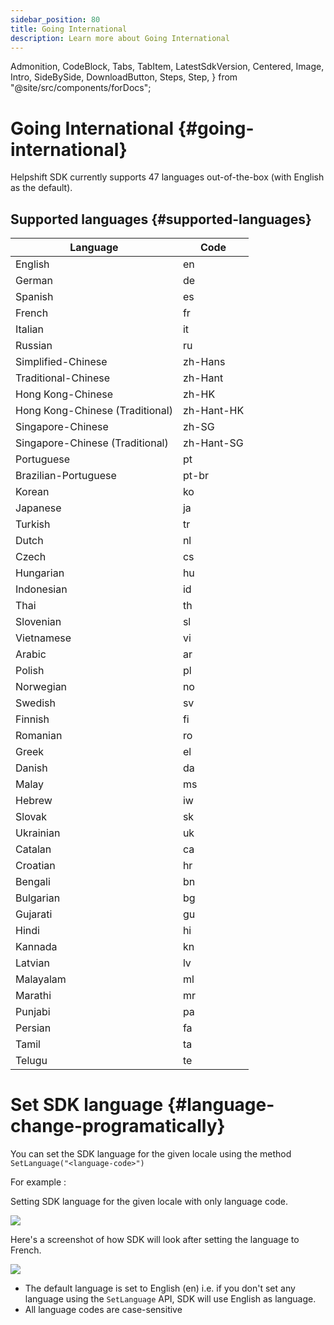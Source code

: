 ```yaml
---
sidebar_position: 80
title: Going International
description: Learn more about Going International
---
```


  Admonition,
  CodeBlock,
  Tabs,
  TabItem,
  LatestSdkVersion,
  Centered,
  Image,
  Intro,
  SideBySide,
  DownloadButton,
  Steps,
  Step,
} from "@site/src/components/forDocs";


# Going International {#going-international}

Helpshift SDK currently supports 47 languages out-of-the-box (with English as the default).

## Supported languages {#supported-languages}

| Language                        | Code       |
| ------------------------------- | ---------- |
| English                         | en         |
| German                          | de         |
| Spanish                         | es         |
| French                          | fr         |
| Italian                         | it         |
| Russian                         | ru         |
| Simplified-Chinese              | zh-Hans    |
| Traditional-Chinese             | zh-Hant    |
| Hong Kong-Chinese               | zh-HK      |
| Hong Kong-Chinese (Traditional) | zh-Hant-HK |
| Singapore-Chinese               | zh-SG      |
| Singapore-Chinese (Traditional) | zh-Hant-SG |
| Portuguese                      | pt         |
| Brazilian-Portuguese            | pt-br      |
| Korean                          | ko         |
| Japanese                        | ja         |
| Turkish                         | tr         |
| Dutch                           | nl         |
| Czech                           | cs         |
| Hungarian                       | hu         |
| Indonesian                      | id         |
| Thai                            | th         |
| Slovenian                       | sl         |
| Vietnamese                      | vi         |
| Arabic                          | ar         |
| Polish                          | pl         |
| Norwegian                       | no         |
| Swedish                         | sv         |
| Finnish                         | fi         |
| Romanian                        | ro         |
| Greek                           | el         |
| Danish                          | da         |
| Malay                           | ms         |
| Hebrew                          | iw         |
| Slovak                          | sk         |
| Ukrainian                       | uk         |
| Catalan                         | ca         |
| Croatian                        | hr         |
| Bengali                         | bn         |
| Bulgarian                       | bg         |
| Gujarati                        | gu         |
| Hindi                           | hi         |
| Kannada                         | kn         |
| Latvian                         | lv         |
| Malayalam                       | ml         |
| Marathi                         | mr         |
| Punjabi                         | pa         |
| Persian                         | fa         |
| Tamil                           | ta         |
| Telugu                          | te         |

# Set SDK language {#language-change-programatically}

<SetLanguageDescription />

You can set the SDK language for the given locale using the method `SetLanguage("<language-code>")`

For example :

Setting SDK language for the given locale with only language code.

<Centered width="full">

![](/static/books/unreal/set_language.png)

</Centered>

Here's a screenshot of how SDK will look after setting the language to French.

![](/static/books/sdkx_android/i18n.png)

<Admonition type="info" title="Note">

- The default language is set to English (en) i.e. if you don't set any language using the `SetLanguage` API, SDK will use English as language.
- All language codes are case-sensitive

</Admonition>
